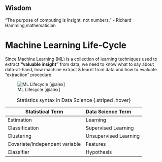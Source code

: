 ::: {.callout-tip}
## Wisdom

"The purpose of computing is insight, not numbers." - Richard Hamming,mathematician

:::


# Machine Learning Life-Cycle

Since Machine Learning (ML) is a collection of learning techniques used to extract **"valuable insight"** from data, we need to know what to say about data-at-hand, how machine extract & learnt from data and how to evaluate "extraction" procedure.

![ML Lifecycle [@alex]](image/00/ml_cycle.png){#fig-ml-cycle}

| Statistical Term | Data Science Term | 
|---------|:-----|
| Estimation | Learning  |  
| Classification     | Supervised Learning |  
| Clustering       | Unsupervised Learning    |
| Covariate/Independent variable       | Features   |
| Classifier       | Hypothesis    |   

: Statistics syntax in Data Science {.striped .hover}
